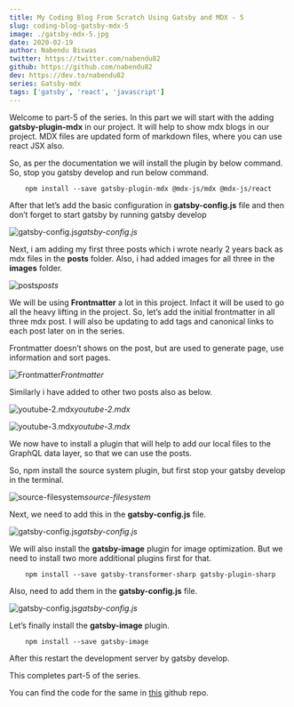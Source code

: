```yaml
---
title: My Coding Blog From Scratch Using Gatsby and MDX - 5
slug: coding-blog-gatsby-mdx-5
image: ./gatsby-mdx-5.jpg
date: 2020-02-19
author: Nabendu Biswas
twitter: https://twitter.com/nabendu82
github: https://github.com/nabendu82
dev: https://dev.to/nabendu82
series: Gatsby-mdx
tags: ['gatsby', 'react', 'javascript']
---
```


Welcome to part-5 of the series. In this part we will start with the adding **gatsby-plugin-mdx** in our project. It will help to show mdx blogs in our project. MDX files are updated form of markdown files, where you can use react JSX also.

So, as per the documentation we will install the plugin by below command. So, stop you gatsby develop and run below command.

<div className={styles.code__block}>

```
    npm install --save gatsby-plugin-mdx @mdx-js/mdx @mdx-js/react
```

</div>

After that let’s add the basic configuration in **gatsby-config.js** file and then don’t forget to start gatsby by running gatsby develop

![gatsby-config.js](https://ik.imagekit.io/thewebdev/thewebdev/5/1_fTI3NNgIH.png)*gatsby-config.js*

Next, i am adding my first three posts which i wrote nearly 2 years back as mdx files in the **posts** folder. Also, i had added images for all three in the **images** folder.

![posts](https://ik.imagekit.io/thewebdev/thewebdev/5/2_WrEv0W32Vk.png)*posts*

We will be using **Frontmatter** a lot in this project. Infact it will be used to go all the heavy lifting in the project. So, let’s add the initial frontmatter in all three mdx post. I will also be updating to add tags and canonical links to each post later on in the series.

Frontmatter doesn’t shows on the post, but are used to generate page, use information and sort pages.

![Frontmatter](https://ik.imagekit.io/thewebdev/thewebdev/5/3_32rjKv-T5.png)*Frontmatter*

Similarly i have added to other two posts also as below.

![youtube-2.mdx](https://ik.imagekit.io/thewebdev/thewebdev/5/4_unIIFXBoH.png)*youtube-2.mdx*

![youtube-3.mdx](https://ik.imagekit.io/thewebdev/thewebdev/5/5_BUkjS90p_O.png)*youtube-3.mdx*

We now have to install a plugin that will help to add our local files to the GraphQL data layer, so that we can use the posts.

So, npm install the source system plugin, but first stop your gatsby develop in the terminal.

![source-filesystem](https://ik.imagekit.io/thewebdev/thewebdev/5/6_JZfW1Z88E.png)*source-filesystem*

Next, we need to add this in the **gatsby-config.js** file.

![gatsby-config.js](https://ik.imagekit.io/thewebdev/thewebdev/5/7_uyTRWZ6c67.png)*gatsby-config.js*

We will also install the **gatsby-image** plugin for image optimization. But we need to install two more additional plugins first for that.

<div className={styles.code__block}>

```
    npm install --save gatsby-transformer-sharp gatsby-plugin-sharp
```

</div>

Also, need to add them in the **gatsby-config.js** file.

![gatsby-config.js](https://ik.imagekit.io/thewebdev/thewebdev/5/8_EiSGQiWD-i.png)*gatsby-config.js*

Let’s finally install the **gatsby-image** plugin.

<div className={styles.code__block}>

```
    npm install --save gatsby-image
```

</div>

After this restart the development server by gatsby develop.

This completes part-5 of the series.

You can find the code for the same in [this](https://github.com/nabendu82/thewebdev-public) github repo.
